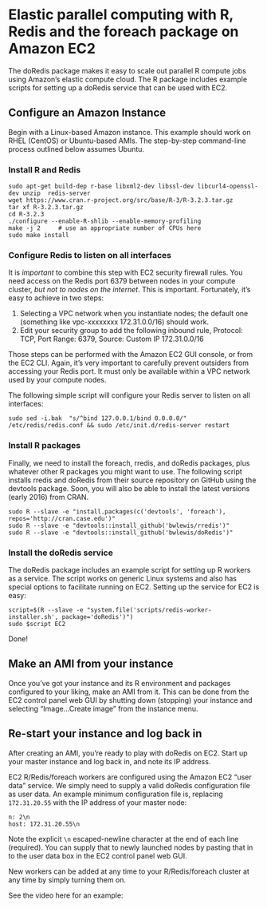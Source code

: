 # Elastic parallel computing with R, Redis and the foreach package on Amazon EC2

The doRedis package makes it easy to scale out parallel R compute jobs using
Amazon's elastic compute cloud. The R package includes example scripts for
setting up a doRedis service that can be used with EC2.

## Configure an Amazon Instance

Begin with a Linux-based Amazon instance. This example should work on RHEL
(CentOS) or Ubuntu-based AMIs. The step-by-step command-line process
outlined below assumes Ubuntu.

### Install R and Redis
```
sudo apt-get build-dep r-base libxml2-dev libssl-dev libcurl4-openssl-dev unzip  redis-server
wget https://www.cran.r-project.org/src/base/R-3/R-3.2.3.tar.gz
tar xf R-3.2.3.tar.gz
cd R-3.2.3
./configure --enable-R-shlib --enable-memory-profiling
make -j 2     # use an appropriate number of CPUs here
sudo make install
```

### Configure Redis to listen on all interfaces

It is *important* to combine this step with EC2 security firewall rules. You need access on the
Redis port 6379 between nodes in your compute cluster, *but not to nodes on the internet*.
This is important. Fortunately, it's easy to achieve in two steps:

1. Selecting a VPC network when you instantiate nodes; the default one (something like vpc-xxxxxxxx 172.31.0.0/16) should work.
2. Edit your security group to add the following inbound rule,
Protocol: TCP, Port Range: 6379, Source: Custom IP 172.31.0.0/16

Those steps can be performed with the Amazon EC2 GUI console, or from the EC2 CLI. Again, it's very important
to carefully prevent outsiders from accessing your Redis port. It must only be available within a VPC network
used by your compute nodes.

The following simple script will configure your Redis server to listen on all interfaces:
```
sudo sed -i.bak  "s/^bind 127.0.0.1/bind 0.0.0.0/"  /etc/redis/redis.conf && sudo /etc/init.d/redis-server restart
```

### Install R packages

Finally, we need to install the foreach, rredis, and doRedis packages, plus whatever other
R packages you might want to use. The following script installs rredis and doRedis from their
source repository on GitHub using the devtools package. Soon, you will also be able to install
the latest versions (early 2016) from CRAN.

```
sudo R --slave -e "install.packages(c('devtools', 'foreach'), repos='http://cran.case.edu')"
sudo R --slave -e "devtools::install_github('bwlewis/rredis')"
sudo R --slave -e "devtools::install_github('bwlewis/doRedis')"
```

### Install the doRedis service

The doRedis package includes an example script for setting up R workers as a service.
The script works on generic Linux systems and also has special options to facilitate
running on EC2. Setting up the service for EC2 is easy:

```
script=$(R --slave -e "system.file('scripts/redis-worker-installer.sh', package='doRedis')")
sudo $script EC2
```

Done!

## Make an AMI from your instance

Once you've got your instance and its R environment and packages configured to your liking,
make an AMI from it. This can be done from the EC2 control panel web GUI by shutting down
(stopping) your instance and selecting "Image...Create image" from the instance menu.

## Re-start your instance and log back in

After creating an AMI, you're ready to play with doRedis on EC2. Start up your master instance
and log back in, and note its IP address.

EC2 R/Redis/foreach workers are configured using the Amazon EC2 "user data" service. We simply
need to supply a valid doRedis configuration file as user data. An example minimum
configuration file is, replacing `172.31.20.55` with the IP address of your master
node:
```
n: 2\n
host: 172.31.20.55\n
```
Note the explicit `\n` escaped-newline character at the end of each line (required).
You can supply that to newly launched nodes by pasting that in to the user data box
in the EC2 control panel web GUI.

New workers can be added at any time to your R/Redis/foreach cluster at any time by
simply turning them on.

See the video here for an example:
